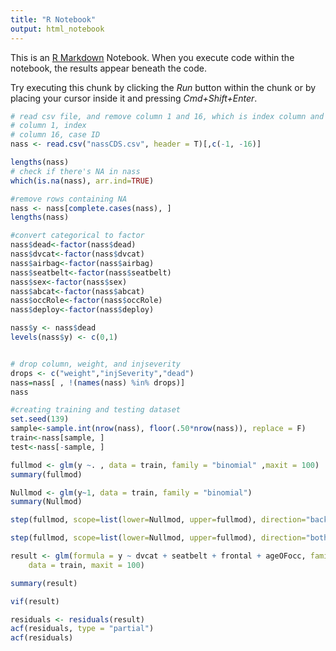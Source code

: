 ```yaml
---
title: "R Notebook"
output: html_notebook
---
```


This is an [R Markdown](http://rmarkdown.rstudio.com) Notebook. When you execute code within the notebook, the results appear beneath the code. 

Try executing this chunk by clicking the *Run* button within the chunk or by placing your cursor inside it and pressing *Cmd+Shift+Enter*. 

```r
# read csv file, and remove column 1 and 16, which is index column and ID
# column 1, index
# column 16, case ID
nass <- read.csv("nassCDS.csv", header = T)[,c(-1, -16)]

lengths(nass)
# check if there's NA in nass
which(is.na(nass), arr.ind=TRUE)


```


```r
#remove rows containing NA
nass <- nass[complete.cases(nass), ]
lengths(nass)
```

```r
#convert categorical to factor
nass$dead<-factor(nass$dead) 
nass$dvcat<-factor(nass$dvcat)
nass$airbag<-factor(nass$airbag)
nass$seatbelt<-factor(nass$seatbelt)
nass$sex<-factor(nass$sex)
nass$abcat<-factor(nass$abcat)
nass$occRole<-factor(nass$occRole)
nass$deploy<-factor(nass$deploy)

nass$y <- nass$dead
levels(nass$y) <- c(0,1)


# drop column, weight, and injseverity
drops <- c("weight","injSeverity","dead")
nass=nass[ , !(names(nass) %in% drops)]
nass

```
```r
#creating training and testing dataset
set.seed(139)
sample<-sample.int(nrow(nass), floor(.50*nrow(nass)), replace = F)
train<-nass[sample, ]
test<-nass[-sample, ]
```





```r
fullmod <- glm(y ~. , data = train, family = "binomial" ,maxit = 100)
summary(fullmod)
```
```r
Nullmod <- glm(y~1, data = train, family = "binomial")
summary(Nullmod)
```
```r
step(fullmod, scope=list(lower=Nullmod, upper=fullmod), direction="backward")
```

```r
step(fullmod, scope=list(lower=Nullmod, upper=fullmod), direction="both")
```
```r
result <- glm(formula = y ~ dvcat + seatbelt + frontal + ageOFocc, family = "binomial", 
    data = train, maxit = 100)

summary(result)
```
```r
vif(result)
```

```r
residuals <- residuals(result)
acf(residuals, type = "partial")
acf(residuals)
```



